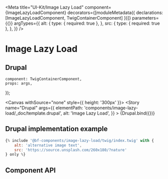 
<Meta
    title="UI-Kit/Image Lazy Load"
    component={ImageLazyLoadComponent}
    decorators={[moduleMetadata({ declarations: [ImageLazyLoadComponent, TwigContainerComponent] })]}
    parameters={{}}
    argTypes={{
        alt: {
            type: { required: true },
        },
        src: {
            type: { required: true },
        },
    }}
/>

# Image Lazy Load

## Drupal

    component: TwigContainerComponent,
    props: args,
});

<Canvas withSource="none" style={{ height: '300px' }}>
    <Story
        name="Drupal"
        args={{
            elementPath: 'components/image-lazy-load/_doc/template.drupal',
            alt: 'Image Lazy Load',
        }}
    >
        {Drupal.bind({})}
    </Story>
</Canvas>

## Drupal implementation example

```jsx
{% include '@bf-components/image-lazy-load/twig/index.twig' with {
    alt: 'alternative image text',
    src: 'https://source.unsplash.com/260x180/?nature'
} only %}
```

## Component API

<ArgsTable of={ImageLazyLoadComponent} />
